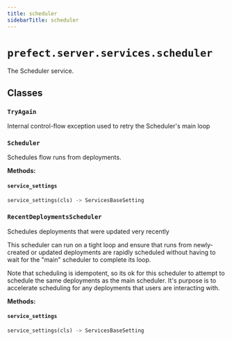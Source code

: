 ```yaml
---
title: scheduler
sidebarTitle: scheduler
---
```


# `prefect.server.services.scheduler`



The Scheduler service.


## Classes

### `TryAgain` <sup><a href="https://github.com/PrefectHQ/prefect/blob/main/src/prefect/server/services/scheduler.py#L34" target="_blank"><Icon icon="github" size="14" /></a></sup>


Internal control-flow exception used to retry the Scheduler's main loop


### `Scheduler` <sup><a href="https://github.com/PrefectHQ/prefect/blob/main/src/prefect/server/services/scheduler.py#L38" target="_blank"><Icon icon="github" size="14" /></a></sup>


Schedules flow runs from deployments.


**Methods:**

#### `service_settings` <sup><a href="https://github.com/PrefectHQ/prefect/blob/main/src/prefect/server/services/scheduler.py#L48" target="_blank"><Icon icon="github" size="14" /></a></sup>

```python
service_settings(cls) -> ServicesBaseSetting
```

### `RecentDeploymentsScheduler` <sup><a href="https://github.com/PrefectHQ/prefect/blob/main/src/prefect/server/services/scheduler.py#L305" target="_blank"><Icon icon="github" size="14" /></a></sup>


Schedules deployments that were updated very recently

This scheduler can run on a tight loop and ensure that runs from
newly-created or updated deployments are rapidly scheduled without having to
wait for the "main" scheduler to complete its loop.

Note that scheduling is idempotent, so its ok for this scheduler to attempt
to schedule the same deployments as the main scheduler. It's purpose is to
accelerate scheduling for any deployments that users are interacting with.


**Methods:**

#### `service_settings` <sup><a href="https://github.com/PrefectHQ/prefect/blob/main/src/prefect/server/services/scheduler.py#L322" target="_blank"><Icon icon="github" size="14" /></a></sup>

```python
service_settings(cls) -> ServicesBaseSetting
```
